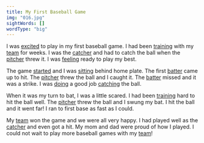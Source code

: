```yaml
---
title: My First Baseball Game
img: "016.jpg"
sightWords: []
wordType: "big"
---
```


I was <u>excited</u> to play in my first baseball game. I had been <u>training</u> with my <u>team</u> for weeks. I was the <u>catcher</u> and had to catch the ball when the <u>pitcher</u> threw it. I was <u>feeling</u> ready to play my best.

The game <u>started</u> and I was <u>sitting</u> behind home plate. The first <u>batter</u> came up to hit. The <u>pitcher</u> threw the ball and I caught it. The <u>batter</u> missed and it was a strike. I was <u>doing</u> a good job <u>catching</u> the ball.

When it was my turn to bat, I was a little scared. I had been <u>training</u> hard to hit the ball well. The <u>pitcher</u> threw the ball and I swung my bat. I hit the ball and it went far! I ran to first base as fast as I could.

My <u>team</u> won the game and we were all very happy. I had played well as the <u>catcher</u> and even got a hit. My mom and dad were proud of how I played. I could not wait to play more baseball games with my <u>team</u>!